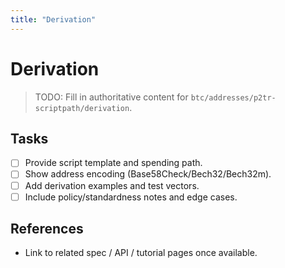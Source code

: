 ```yaml
---
title: "Derivation"
---
```


# Derivation

> TODO: Fill in authoritative content for `btc/addresses/p2tr-scriptpath/derivation`.

## Tasks
- [ ] Provide script template and spending path.
- [ ] Show address encoding (Base58Check/Bech32/Bech32m).
- [ ] Add derivation examples and test vectors.
- [ ] Include policy/standardness notes and edge cases.

## References
- Link to related spec / API / tutorial pages once available.
